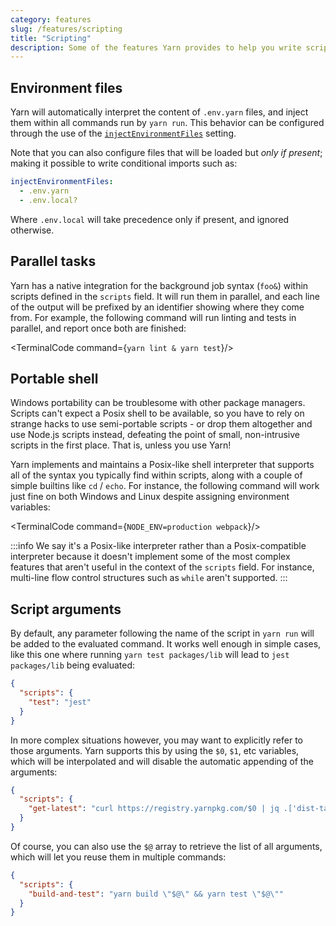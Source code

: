```yaml
---
category: features
slug: /features/scripting
title: "Scripting"
description: Some of the features Yarn provides to help you write scripts.
---
```



## Environment files

Yarn will automatically interpret the content of `.env.yarn` files, and inject them within all commands run by `yarn run`. This behavior can be configured through the use of the [`injectEnvironmentFiles`](/configuration/yarnrc#injectEnvironmentFiles) setting.

Note that you can also configure files that will be loaded but *only if present*; making it possible to write conditional imports such as:

```yaml
injectEnvironmentFiles:
  - .env.yarn
  - .env.local?
```

Where `.env.local` will take precedence only if present, and ignored otherwise.

## Parallel tasks

Yarn has a native integration for the background job syntax (`foo&`) within scripts defined in the `scripts` field. It will run them in parallel, and each line of the output will be prefixed by an identifier showing where they come from. For example, the following command will run linting and tests in parallel, and report once both are finished:

<TerminalCode command={`yarn lint & yarn test`}/>

## Portable shell

Windows portability can be troublesome with other package managers. Scripts can't expect a Posix shell to be available, so you have to rely on strange hacks to use semi-portable scripts - or drop them altogether and use Node.js scripts instead, defeating the point of small, non-intrusive scripts in the first place. That is, unless you use Yarn!

Yarn implements and maintains a Posix-like shell interpreter that supports all of the syntax you typically find within scripts, along with a couple of simple builtins like `cd` / `echo`. For instance, the following command will work just fine on both Windows and Linux despite assigning environment variables:

<TerminalCode command={`NODE_ENV=production webpack`}/>

:::info
We say it's a Posix-like interpreter rather than a Posix-compatible interpreter because it doesn't implement some of the most complex features that aren't useful in the context of the `scripts` field. For instance, multi-line flow control structures such as `while` aren't supported. 
:::

## Script arguments

By default, any parameter following the name of the script in `yarn run` will be added to the evaluated command. It works well enough in simple cases, like this one where running `yarn test packages/lib` will lead to `jest packages/lib` being evaluated:

```json
{
  "scripts": {
    "test": "jest"
  }
}
```

In more complex situations however, you may want to explicitly refer to those arguments. Yarn supports this by using the `$0`, `$1`, etc variables, which will be interpolated and will disable the automatic appending of the arguments:

```json
{
  "scripts": {
    "get-latest": "curl https://registry.yarnpkg.com/$0 | jq .['dist-tags'].latest"
  }
}
```

Of course, you can also use the `$@` array to retrieve the list of all arguments, which will let you reuse them in multiple commands:

```json
{
  "scripts": {
    "build-and-test": "yarn build \"$@\" && yarn test \"$@\""
  }
}
```
